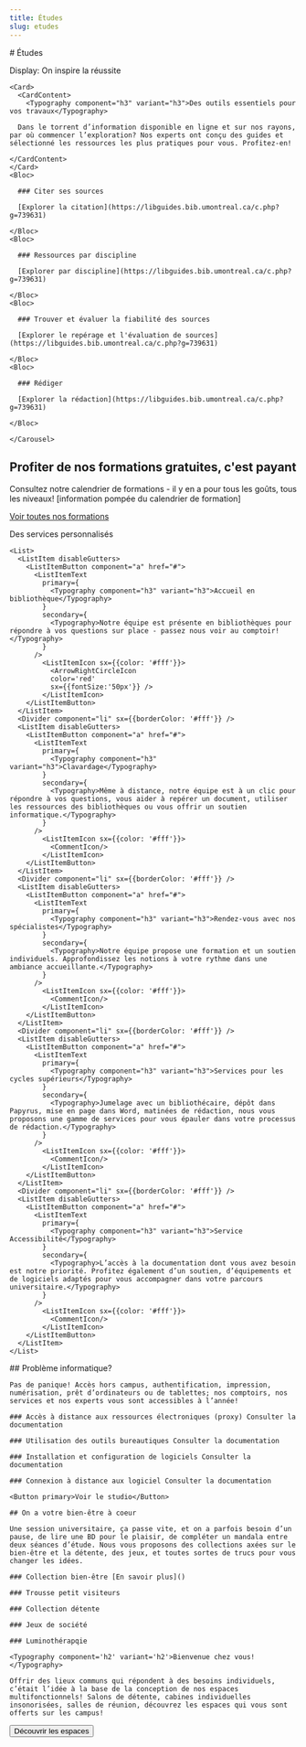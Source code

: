 ```yaml
---
title: Études
slug: etudes
---
```



<Section>
# Études

Display: On inspire la réussite

</Section>

<Section>

  <Carousel autoPlay={false}>

    <Card>
      <CardContent>
        <Typography component="h3" variant="h3">Des outils essentiels pour vos travaux</Typography>

      Dans le torrent d’information disponible en ligne et sur nos rayons, par où commencer l’exploration? Nos experts ont conçu des guides et sélectionné les ressources les plus pratiques pour vous. Profitez-en!

    </CardContent>
    </Card>
    <Bloc>

      ### Citer ses sources

      [Explorer la citation](https://libguides.bib.umontreal.ca/c.php?g=739631)

    </Bloc>
    <Bloc>

      ### Ressources par discipline

      [Explorer par discipline](https://libguides.bib.umontreal.ca/c.php?g=739631)

    </Bloc>
    <Bloc>

      ### Trouver et évaluer la fiabilité des sources

      [Explorer le repérage et l'évaluation de sources](https://libguides.bib.umontreal.ca/c.php?g=739631)

    </Bloc>
    <Bloc>

      ### Rédiger

      [Explorer la rédaction](https://libguides.bib.umontreal.ca/c.php?g=739631)

    </Bloc>

    </Carousel>

</Section>

<Section bg='bleuPrincipal'>

## Profiter de nos formations gratuites, c'est payant

Consultez notre calendrier de formations - il y en a pour tous les goûts, tous les niveaux! [information pompée du calendrier de formation]

[Voir toutes nos formations]()

</Section>

<Section bg='vertFonce'>

<Typography component="h2" variant="display5"> Des services personnalisés</Typography>

    <List>
      <ListItem disableGutters>
        <ListItemButton component="a" href="#">
          <ListItemText
            primary={
              <Typography component="h3" variant="h3">Accueil en bibliothèque</Typography>
            }
            secondary={
              <Typography>Notre équipe est présente en bibliothèques pour répondre à vos questions sur place - passez nous voir au comptoir!</Typography>
            }
          />
            <ListItemIcon sx={{color: '#fff'}}>
              <ArrowRightCircleIcon
              color='red'
              sx={{fontSize:'50px'}} />
            </ListItemIcon>
        </ListItemButton>
      </ListItem>
      <Divider component="li" sx={{borderColor: '#fff'}} />
      <ListItem disableGutters>
        <ListItemButton component="a" href="#">
          <ListItemText
            primary={
              <Typography component="h3" variant="h3">Clavardage</Typography>
            }
            secondary={
              <Typography>Même à distance, notre équipe est à un clic pour répondre à vos questions, vous aider à repérer un document, utiliser les ressources des bibliothèques ou vous offrir un soutien informatique.</Typography>
            }
          />
            <ListItemIcon sx={{color: '#fff'}}>
              <CommentIcon/>
            </ListItemIcon>
        </ListItemButton>
      </ListItem>
      <Divider component="li" sx={{borderColor: '#fff'}} />
      <ListItem disableGutters>
        <ListItemButton component="a" href="#">
          <ListItemText
            primary={
              <Typography component="h3" variant="h3">Rendez-vous avec nos spécialistes</Typography>
            }
            secondary={
              <Typography>Notre équipe propose une formation et un soutien individuels. Approfondissez les notions à votre rythme dans une ambiance accueillante.</Typography>
            }
          />
            <ListItemIcon sx={{color: '#fff'}}>
              <CommentIcon/>
            </ListItemIcon>
        </ListItemButton>
      </ListItem>
      <Divider component="li" sx={{borderColor: '#fff'}} />
      <ListItem disableGutters>
        <ListItemButton component="a" href="#">
          <ListItemText
            primary={
              <Typography component="h3" variant="h3">Services pour les cycles supérieurs</Typography>
            }
            secondary={
              <Typography>Jumelage avec un bibliothécaire, dépôt dans Papyrus, mise en page dans Word, matinées de rédaction, nous vous proposons une gamme de services pour vous épauler dans votre processus de rédaction.</Typography>
            }
          />
            <ListItemIcon sx={{color: '#fff'}}>
              <CommentIcon/>
            </ListItemIcon>
        </ListItemButton>
      </ListItem>
      <Divider component="li" sx={{borderColor: '#fff'}} />
      <ListItem disableGutters>
        <ListItemButton component="a" href="#">
          <ListItemText
            primary={
              <Typography component="h3" variant="h3">Service Accessibilité</Typography>
            }
            secondary={
              <Typography>L’accès à la documentation dont vous avez besoin est notre priorité. Profitez également d’un soutien, d’équipements et de logiciels adaptés pour vous accompagner dans votre parcours universitaire.</Typography>
            }
          />
            <ListItemIcon sx={{color: '#fff'}}>
              <CommentIcon/>
            </ListItemIcon>
        </ListItemButton>
      </ListItem>
    </List>

</Section>

<Section bg='bleuPrincipal'>
  <Hero cartes icônes avec lien carte lien-dessous>
    ## Problème informatique?
    
    Pas de panique! Accès hors campus, authentification, impression, numérisation, prêt d’ordinateurs ou de tablettes; nos comptoirs, nos services et nos experts vous sont accessibles à l’année!
    
    ### Accès à distance aux ressources électroniques (proxy) Consulter la documentation
    
    ### Utilisation des outils bureautiques Consulter la documentation
    
    ### Installation et configuration de logiciels Consulter la documentation
    
    ### Connexion à distance aux logiciel Consulter la documentation

    <Button primary>Voir le studio</Button>

  </Hero>
</Section>

<Section bg='bleu200'>
  <Hero cartes icônes avec lien carte>

    ## On a votre bien-être à coeur

    Une session universitaire, ça passe vite, et on a parfois besoin d’un pause, de lire une BD pour le plaisir, de compléter un mandala entre deux séances d’étude. Nous vous proposons des collections axées sur le bien-être et la détente, des jeux, et toutes sortes de trucs pour vous changer les idées.

    ### Collection bien-être [En savoir plus]()

    ### Trousse petit visiteurs

    ### Collection détente

    ### Jeux de société

    ### Luminothérapqie

  </Hero>
</Section>

<Section bg='bleuPrincipal'>
  <HeroWithImage Image={imageBienvenue}>

    <Typography component='h2' variant='h2'>Bienvenue chez vous!</Typography>

    Offrir des lieux communs qui répondent à des besoins individuels, c’était l’idée à la base de la conception de nos espaces multifonctionnels! Salons de détente, cabines individuelles insonorisées, salles de réunion, découvrez les espaces qui vous sont offerts sur les campus!

<Button primary href='../espaces/'>Découvrir les espaces</Button>
  </HeroWithImage>
</Section>
